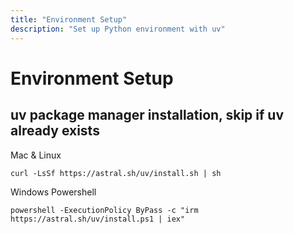 ```yaml
---
title: "Environment Setup"
description: "Set up Python environment with uv"
---
```


# Environment Setup

## uv package manager installation, skip if uv already exists
Mac & Linux
```
curl -LsSf https://astral.sh/uv/install.sh | sh  
```
Windows Powershell
```
powershell -ExecutionPolicy ByPass -c "irm https://astral.sh/uv/install.ps1 | iex"
```